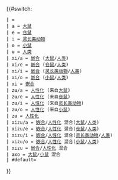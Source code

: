 {{#switch: {{lc:{{{mab_source|}}}}}
 | =
 | a = [[大鼠]]
 | e = [[仓鼠]]
 | i = [[灵长类动物]]
 | o = [[小鼠]]
 | u = [[人类]]
 | xi/a = [[嵌合抗体|嵌合]] ([[大鼠]]/[[人类]])
 | xi/e = [[嵌合抗体|嵌合]] ([[仓鼠]]/[[人类]])
 | xi/i = [[嵌合抗体|嵌合]] ([[灵长类动物]]/[[人类]])
 | xi/o = [[嵌合抗体|嵌合]] ([[小鼠]]/[[人类]])
 | xi = [[嵌合抗体|嵌合]]
 | zu/a = [[人性化]] (来自[[大鼠]])
 | zu/e = [[人性化]] (来自[[仓鼠]])
 | zu/i = [[人性化]] (来自[[灵长类动物]])
 | zu/o = [[人性化]] (来自[[小鼠]])
 | zu = [[人性化]]
 | xizu/a = [[嵌合抗体|嵌合]]/[[人性化]] 混合([[大鼠]]/[[人类]])
 | xizu/e = [[嵌合抗体|嵌合]]/[[人性化]] 混合([[仓鼠]]/[[人类]])
 | xizu/i = [[嵌合抗体|嵌合]]/[[人性化]] 混合([[灵长类动物]]/[[人类]])
 | xizu/o = [[嵌合抗体|嵌合]]/[[人性化]] 混合([[小鼠]]/[[人类]])
 | xizu = [[嵌合抗体|嵌合]]/[[人性化]] 混合
 | axo = [[大鼠]]/[[小鼠]] 混合
 | #default={{{mab_source|}}}{{main other |[[Category:Infobox drug articles with an unformatted antibody source]]}}
}}<noinclude>
{{documentation}}
</noinclude>